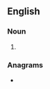 {{also|Roome}}
==English==

===Noun===
{{en-noun}}

# {{obsolete spelling of|room|lang=en}}

===Anagrams===
* {{anagrams|en|Moore|Mooré|Romeo|mooer}}